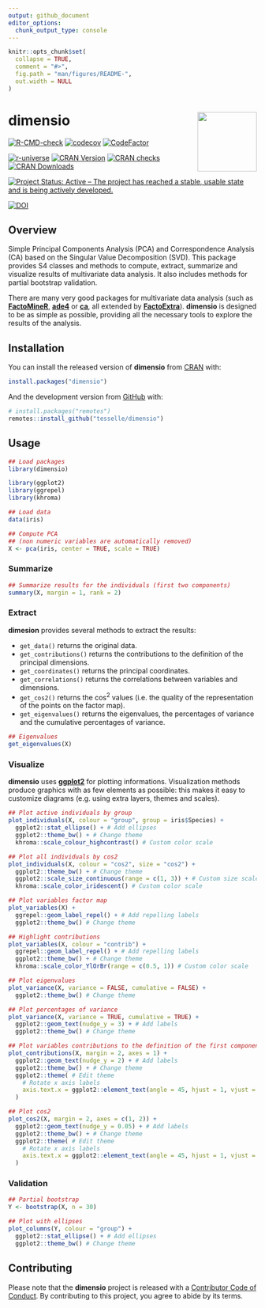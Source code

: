 ```yaml
---
output: github_document
editor_options: 
  chunk_output_type: console
---
```


<!-- README.md is generated from README.Rmd. Please edit that file -->

```r
knitr::opts_chunk$set(
  collapse = TRUE,
  comment = "#>",
  fig.path = "man/figures/README-",
  out.width = NULL
)
```

# dimensio <img width=120px src="man/figures/logo.png" align="right" />

<!-- badges: start -->
[![R-CMD-check](https://github.com/tesselle/dimensio/workflows/R-CMD-check/badge.svg)](https://github.com/tesselle/dimensio/actions)
[![codecov](https://codecov.io/gh/tesselle/dimensio/branch/main/graph/badge.svg)](https://codecov.io/gh/tesselle/dimensio)
[![CodeFactor](https://www.codefactor.io/repository/github/tesselle/dimensio/badge/main)](https://www.codefactor.io/repository/github/tesselle/dimensio/overview/main)

[![r-universe](https://tesselle.r-universe.dev/badges/dimensio)](https://tesselle.r-universe.dev)
[![CRAN Version](http://www.r-pkg.org/badges/version/dimensio)](https://cran.r-project.org/package=dimensio)
[![CRAN checks](https://cranchecks.info/badges/worst/dimensio)](https://cran.r-project.org/web/checks/check_results_dimensio.html)
[![CRAN Downloads](http://cranlogs.r-pkg.org/badges/dimensio)](https://cran.r-project.org/package=dimensio)

[![Project Status: Active – The project has reached a stable, usable state and is being actively developed.](https://www.repostatus.org/badges/latest/active.svg)](https://www.repostatus.org/#active)

[![DOI](https://zenodo.org/badge/DOI/10.5281/zenodo.4478530.svg)](https://doi.org/10.5281/zenodo.4478530)
<!-- badges: end -->

## Overview

Simple Principal Components Analysis (PCA) and Correspondence Analysis (CA) based on the Singular Value Decomposition (SVD). This package provides S4 classes and methods to compute, extract, summarize and visualize results of multivariate data analysis. It also includes methods for partial bootstrap validation.

There are many very good packages for multivariate data analysis (such as [**FactoMineR**](http://factominer.free.fr/), [**ade4**](https://pbil.univ-lyon1.fr/ade4/) or [**ca**](https://cran.r-project.org/package=ca), all extended by [**FactoExtra**](https://rpkgs.datanovia.com/factoextra/)). **dimensio** is designed to be as simple as possible, providing all the necessary tools to explore the results of the analysis.

## Installation

You can install the released version of **dimensio** from [CRAN](https://CRAN.R-project.org) with:

```r
install.packages("dimensio")
```

And the development version from [GitHub](https://github.com/) with:

```r
# install.packages("remotes")
remotes::install_github("tesselle/dimensio")
```

## Usage

```r
## Load packages
library(dimensio)

library(ggplot2)
library(ggrepel)
library(khroma)
```

```r
## Load data
data(iris)

## Compute PCA
## (non numeric variables are automatically removed)
X <- pca(iris, center = TRUE, scale = TRUE)
```

### Summarize

```r
## Summarize results for the individuals (first two components)
summary(X, margin = 1, rank = 2)
```

### Extract

**dimesion** provides several methods to extract the results: 

* `get_data()` returns the original data.
* `get_contributions()` returns the contributions to the definition of the principal dimensions.
* `get_coordinates()` returns the principal coordinates.
* `get_correlations()` returns the correlations between variables and dimensions.
* `get_cos2()` returns the cos^2^ values (i.e. the quality of the representation of the points on the factor map).
* `get_eigenvalues()` returns the eigenvalues, the percentages of variance and the cumulative percentages of variance.

```r
## Eigenvalues
get_eigenvalues(X)
```

### Visualize

**dimensio** uses [**ggplot2**](https://github.com/tidyverse/ggplot2) for plotting informations. Visualization methods produce graphics with as few elements as possible: this makes it easy to customize diagrams (e.g. using extra layers, themes and scales).

```r
## Plot active individuals by group
plot_individuals(X, colour = "group", group = iris$Species) +
  ggplot2::stat_ellipse() + # Add ellipses
  ggplot2::theme_bw() + # Change theme
  khroma::scale_colour_highcontrast() # Custom color scale

## Plot all individuals by cos2
plot_individuals(X, colour = "cos2", size = "cos2") +
  ggplot2::theme_bw() + # Change theme
  ggplot2::scale_size_continuous(range = c(1, 3)) + # Custom size scale
  khroma::scale_color_iridescent() # Custom color scale
```

```r
## Plot variables factor map
plot_variables(X) +
  ggrepel::geom_label_repel() + # Add repelling labels
  ggplot2::theme_bw() # Change theme

## Highlight contributions
plot_variables(X, colour = "contrib") +
  ggrepel::geom_label_repel() + # Add repelling labels
  ggplot2::theme_bw() + # Change theme
  khroma::scale_color_YlOrBr(range = c(0.5, 1)) # Custom color scale
```

```r
## Plot eigenvalues
plot_variance(X, variance = FALSE, cumulative = FALSE) +
  ggplot2::theme_bw() # Change theme

## Plot percentages of variance
plot_variance(X, variance = TRUE, cumulative = TRUE) +
  ggplot2::geom_text(nudge_y = 3) + # Add labels
  ggplot2::theme_bw() # Change theme

## Plot variables contributions to the definition of the first component
plot_contributions(X, margin = 2, axes = 1) +
  ggplot2::geom_text(nudge_y = 2) + # Add labels
  ggplot2::theme_bw() + # Change theme
  ggplot2::theme( # Edit theme
    # Rotate x axis labels
    axis.text.x = ggplot2::element_text(angle = 45, hjust = 1, vjust = 1)
  )

## Plot cos2
plot_cos2(X, margin = 2, axes = c(1, 2)) +
  ggplot2::geom_text(nudge_y = 0.05) + # Add labels
  ggplot2::theme_bw() + # Change theme
  ggplot2::theme( # Edit theme
    # Rotate x axis labels
    axis.text.x = ggplot2::element_text(angle = 45, hjust = 1, vjust = 1)
  )
```

### Validation

```r
## Partial bootstrap
Y <- bootstrap(X, n = 30)

## Plot with ellipses
plot_columns(Y, colour = "group") +
  ggplot2::stat_ellipse() + # Add ellipses
  ggplot2::theme_bw() # Change theme
```

## Contributing
Please note that the **dimensio** project is released with a [Contributor Code of Conduct](https://www.tesselle.org/conduct.html). By contributing to this project, you agree to abide by its terms.

